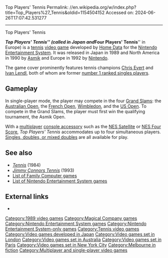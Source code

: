 Top Players' Tennis
Permalink: //en.wikipedia.org/w/index.php?title=Top_Players%27_Tennis&oldid=1154504152
Accessed on: 2024-06-26T17:07:42.531277



------
Top Players' Tennis
{{Infobox video game
| title = Top Players' Tennis
| image = Top Players Tennis NES.jpg
| caption = North American cover art featuring [[Chris Evert]] and [[Ivan Lendl]]
| developer = [[Magical Company|Home Data]]
| publisher = {{vgrelease|JP/NA|[[Asmik Ace Entertainment|Asmik]]|EU|[[Nintendo]]}}
| platforms = [[Nintendo Entertainment System]]
| released = {{Video game release|JP|October 13, 1989|NA|January 1990|EU|July 1992}}
| genre = [[Sports game|Sports]]
| modes = [[Single-player video game|Single player]], [[Multiplayer video game|multiplayer]]
}}

'''''Top Players' Tennis''''' (called {{nihongo|'''''World Super Tennis'''''|ワールドスーパーテニス|Wārudo Sūpā Tenisu}} in Japan and '''''Four Players' Tennis''''' in Europe) is a [[tennis]] [[video game]] developed by [[Magical Company|Home Data]] for the [[Nintendo Entertainment System]]. It was released in Japan in 1989 and North America in 1990 by [[Asmik Ace|Asmik]] and Europe in 1992 by [[Nintendo]].

The game cover prominently features tennis champions [[Chris Evert]] and [[Ivan Lendl]], both of whom are former [[List of ATP number 1 ranked singles players|number 1 ranked singles players]].

==Gameplay==
In single-player mode, the player may compete in the four [[Grand Slam (tennis)|Grand Slams]]: the [[Australian Open]], the [[French Open]], [[The Championships, Wimbledon|Wimbledon]], and the [[US Open (tennis)|US Open]]. To compete in the Grand Slams, the player must first win the qualifying tournament, the Asmik Open.

With a [[Multiplayer video game|multiplayer]] [[Video game accessory|console accessory]] such as the [[NES Satellite]] or [[NES Four Score]], ''Top Players' Tennis'' accommodates up to four simultaneous players. [[Types of tennis match#Standard types of match|Singles, doubles, or mixed doubles]] are all available for play.

==See also==
* ''[[Tennis (1984 video game)|Tennis]]'' (1984)
* ''[[Jimmy Connors Tennis]]'' (1993)
* [[List of Family Computer games]]
* [[List of Nintendo Entertainment System games]]

==External links==
* {{MobyGames|id=/top-players-tennis}}

[[Category:1989 video games]]
[[Category:Magical Company games]]
[[Category:Nintendo Entertainment System games]]
[[Category:Nintendo Entertainment System-only games]]
[[Category:Tennis video games]]
[[Category:Video games developed in Japan]]
[[Category:Video games set in London]]
[[Category:Video games set in Australia]]
[[Category:Video games set in Paris]]
[[Category:Video games set in New York City]]
[[Category:Melbourne in fiction]]
[[Category:Multiplayer and single-player video games]]